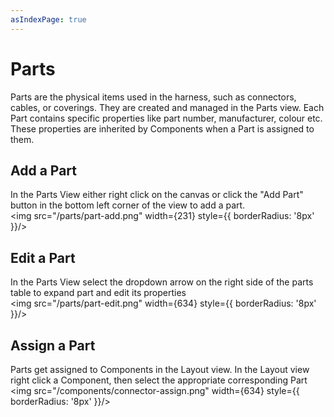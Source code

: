 ```yaml
---
asIndexPage: true
---
```


# Parts

Parts are the physical items used in the harness, such as connectors, cables, or coverings. They are created and managed in the Parts view. Each Part contains specific properties like part number, manufacturer, colour etc. These properties are inherited by Components when a Part is assigned to them.

## Add a Part
In the Parts View either right click on the canvas or click the "Add Part" button in the bottom left corner of the view to add a part.
<br />
<img src="/parts/part-add.png" width={231} style={{ borderRadius: '8px' }}/>

## Edit a Part
In the Parts View select the dropdown arrow on the right side of the parts table to expand part and edit its properties
<br />
<img src="/parts/part-edit.png" width={634} style={{ borderRadius: '8px' }}/>

## Assign a Part
Parts get assigned to Components in the Layout view. In the Layout view right click a Component, then select the appropriate corresponding Part
<br />
<img src="/components/connector-assign.png" width={634} style={{ borderRadius: '8px' }}/>